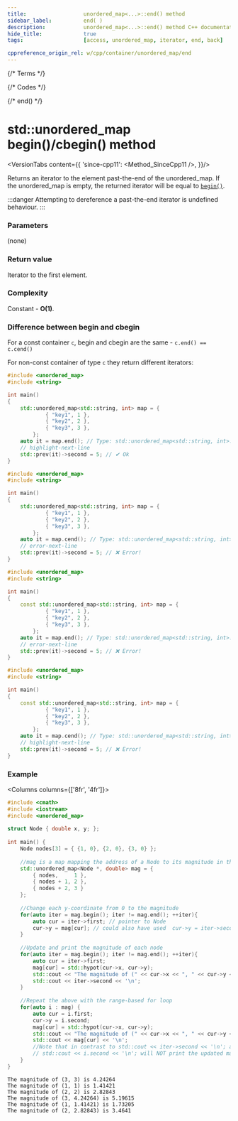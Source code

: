```yaml
---
title:					unordered_map<...>::end() method
sidebar_label:			end( )
description:			unordered_map<...>::end() method C++ documentation
hide_title:				true
tags:					[access, unordered_map, iterator, end, back]

cppreference_origin_rel: w/cpp/container/unordered_map/end
---
```



{/* Terms */}

{/* Codes */}

{/* end() */}

# std::unordered_map begin()/cbegin() method

<VersionTabs content={{
	'since-cpp11': <Method_SinceCpp11 />,
}}/>

Returns an <Tooltip title={Term_ContAlias_Iterator}>iterator</Tooltip> to the element past-the-end of the unordered_map.
If the unordered_map is empty, the returned iterator will be equal to [`begin()`](/docs/std/containers/maps/unordered-map/begin).

:::danger
Attempting to dereference a past-the-end iterator is <Tooltip title={Term_UndefinedBehaviour}>undefined behaviour</Tooltip>.
:::

### Parameters

(none)

### Return value

Iterator to the first element.

### Complexity

Constant - **O(1)**.

### Difference between begin and cbegin

For a const container `c`, begin and cbegin are the same - `c.end() == c.cend()`

For non-const container of type `c` they return different iterators:

<Tabs>
<TabItem value="non-const-container" label="Non const container" default>

<Tabs>
<TabItem value="begin" label="begin" default>

```cpp
#include <unordered_map>
#include <string>

int main()
{
    std::unordered_map<std::string, int> map = {
			{ "key1", 1 },
			{ "key2", 2 },
			{ "key3", 3 },
		};
    auto it = map.end(); // Type: std::unordered_map<std::string, int>::iterator
    // highlight-next-line
    std::prev(it)->second = 5; // ✔ Ok
}
```

</TabItem>
<TabItem value="cbegin" label="cbegin" default>

```cpp
#include <unordered_map>
#include <string>

int main()
{
    std::unordered_map<std::string, int> map = {
			{ "key1", 1 },
			{ "key2", 2 },
			{ "key3", 3 },
		};
    auto it = map.cend(); // Type: std::unordered_map<std::string, int>::const_iterator    
    // error-next-line
    std::prev(it)->second = 5; // ❌ Error! 
}
```

</TabItem>
</Tabs>

</TabItem>
<TabItem value="const-container" label="Const container">

<Tabs>
<TabItem value="begin" label="begin" default>

```cpp
#include <unordered_map>
#include <string>

int main()
{
    const std::unordered_map<std::string, int> map = {
			{ "key1", 1 },
			{ "key2", 2 },
			{ "key3", 3 },
		};
    auto it = map.end(); // Type: std::unordered_map<std::string, int>::const_iterator
    // error-next-line
    std::prev(it)->second = 5; // ❌ Error! 
}
```

</TabItem>
<TabItem value="cbegin" label="cbegin" default>

```cpp
#include <unordered_map>
#include <string>

int main()
{
    const std::unordered_map<std::string, int> map = {
			{ "key1", 1 },
			{ "key2", 2 },
			{ "key3", 3 },
		};
    auto it = map.cend(); // Type: std::unordered_map<std::string, int>::const_iterator
    // highlight-next-line
    std::prev(it)->second = 5; // ❌ Error! 
}
```

</TabItem>
</Tabs>

</TabItem>
</Tabs>

### Example

<Columns columns={['8fr', '4fr']}>
<div>

```cpp title='Main.cpp' showLineNumbers
#include <cmath>
#include <iostream>
#include <unordered_map>
 
struct Node { double x, y; };
 
int main() {
    Node nodes[3] = { {1, 0}, {2, 0}, {3, 0} };
 
    //mag is a map mapping the address of a Node to its magnitude in the plane
    std::unordered_map<Node *, double> mag = {
        { nodes,     1 },
        { nodes + 1, 2 },
        { nodes + 2, 3 }
    };
 
    //Change each y-coordinate from 0 to the magnitude
    for(auto iter = mag.begin(); iter != mag.end(); ++iter){
        auto cur = iter->first; // pointer to Node
        cur->y = mag[cur]; // could also have used  cur->y = iter->second;
    }
 
    //Update and print the magnitude of each node
    for(auto iter = mag.begin(); iter != mag.end(); ++iter){
        auto cur = iter->first;
        mag[cur] = std::hypot(cur->x, cur->y);
        std::cout << "The magnitude of (" << cur->x << ", " << cur->y << ") is ";
        std::cout << iter->second << '\n';
    }
 
    //Repeat the above with the range-based for loop
    for(auto i : mag) {
        auto cur = i.first;
        cur->y = i.second;
        mag[cur] = std::hypot(cur->x, cur->y);
        std::cout << "The magnitude of (" << cur->x << ", " << cur->y << ") is ";
        std::cout << mag[cur] << '\n';
        //Note that in contrast to std::cout << iter->second << '\n'; above, 
        // std::cout << i.second << '\n'; will NOT print the updated magnitude
    }
}
```

</div>
<div>

```plaintext title="Possible Output"
The magnitude of (3, 3) is 4.24264
The magnitude of (1, 1) is 1.41421
The magnitude of (2, 2) is 2.82843
The magnitude of (3, 4.24264) is 5.19615
The magnitude of (1, 1.41421) is 1.73205
The magnitude of (2, 2.82843) is 3.4641
```

</div>
</Columns>
